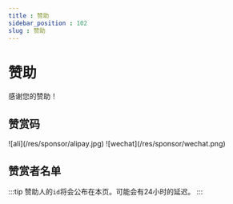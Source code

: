 ```yaml
---
title : 赞助
sidebar_position : 102
slug : 赞助
---
```


# 赞助

感谢您的赞助！

## 赞赏码

<MultiPic>
![ali](/res/sponsor/alipay.jpg)
![wechat](/res/sponsor/wechat.png)
</MultiPic>


## 赞赏者名单


:::tip
赞助人的`id`将会公布在本页。可能会有24小时的延迟。
:::